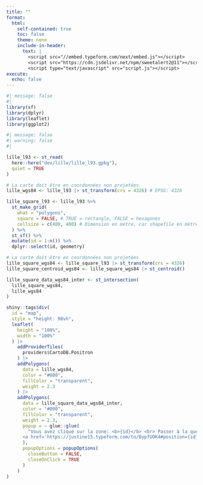 ```yaml
---
title: ""
format:
  html:
    self-contained: true
    toc: false
    theme: none
    include-in-header:
      text: |
        <script src="//embed.typeform.com/next/embed.js"></script>
        <script src="https://cdn.jsdelivr.net/npm/sweetalert2@11"></script>
        <script type="text/javascript" src="script.js"></script>
execute:
  echo: false
---
```


```r
#| message: false
#| 
library(sf)
library(dplyr)
library(leaflet)
library(ggplot2)
```

```r
#| message: false
#| warning: false
#| 

lille_l93 <- st_read(
  here::here("dev/lille/lille_l93.gpkg"),
  quiet = TRUE
)

# La carte doit être en coordonnées non projetées
lille_wgs84 <- lille_l93 |> st_transform(crs = 4326) # EPSG: 4326

lille_square_l93 <- lille_l93 %>% 
  st_make_grid(
    what = "polygons", 
    square = FALSE, # TRUE = rectangle, FALSE = hexagones
    cellsize = c(400, 400) # Dimension en mètre, car shapefile en mètre (lambert 93)
  ) %>% 
  st_sf() %>% 
  mutate(id = 1:n()) %>% 
  dplyr::select(id, geometry)

# La carte doit être en coordonnées non projetées
lille_square_wgs84 <- lille_square_l93 |> st_transform(crs = 4326)
lille_square_centroid_wgs84 <- lille_square_wgs84 |> st_centroid()

lille_square_data_wgs84_inter <- st_intersection(
  lille_square_wgs84,
  lille_wgs84
)
```

```r
shiny::tags$div(
  id = "map",
  style = "height: 98vh",
  leaflet(
    height = "100%",
    width = "100%"
  ) |>
    addProviderTiles(
      providers$CartoDB.Positron
    ) |>
    addPolygons(
      data = lille_wgs84,
      color = "#000",
      fillColor = "transparent",
      weight = 2.3
    ) |>
    addPolygons(
      data = lille_square_data_wgs84_inter,
      color = "#000",
      fillColor = "transparent",
      weight = 2.3,
      popup = ~ glue::glue(
        "Vous avez cliqué sur la zone: <b>{id}</b> <br> Passer à la question suivante: 
      <a href='https://justine15.typeform.com/to/BypfUOK4#position={id}'>Débuter le questionnaire</a>"
      ),
      popupOptions = popupOptions(
        closeButton = FALSE,
        closeOnClick = TRUE
      )
    )
)
```
